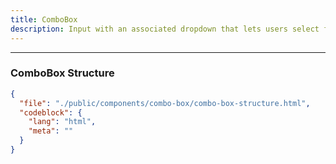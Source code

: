 ```yaml
---
title: ComboBox
description: Input with an associated dropdown that lets users select from a predefined list or enter custom values.
---
```


<ComponentPreview src="combo-box" />

---

### ComboBox Structure

```json doc-gen:file
{
  "file": "./public/components/combo-box/combo-box-structure.html",
  "codeblock": {
    "lang": "html",
    "meta": ""
  }
}
```